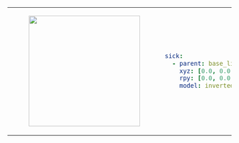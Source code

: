 <table>
    <tr>
        <td>
            <center>
            <figure>
                <img
                    src={require("./img/sick_inverted.png").default}
                    width="250"
                />
            </figure>
            </center>
        </td>
<td>

```yaml
sick:
  - parent: base_link
    xyz: [0.0, 0.0, 0.0]
    rpy: [0.0, 0.0, 0.0]
    model: inverted
```
</td>
</tr>
</table>
